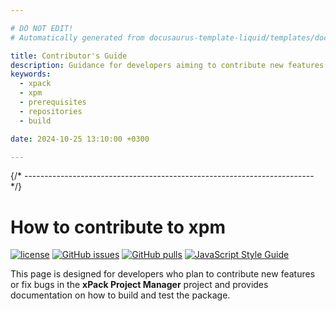 ```yaml
---

# DO NOT EDIT!
# Automatically generated from docusaurus-template-liquid/templates/docusaurus.

title: Contributor's Guide
description: Guidance for developers aiming to contribute new features or bug fixes, detailing how to build the module, including prerequisites, repositories utilised, and scripts.
keywords:
  - xpack
  - xpm
  - prerequisites
  - repositories
  - build

date: 2024-10-25 13:10:00 +0300

---
```



{/* ------------------------------------------------------------------------ */}

# How to contribute to xpm

[![license](https://img.shields.io/github/license/xpack/xpm-js)](https://github.com/xpack/xpm-js/blob/master/LICENSE)
[![GitHub issues](https://img.shields.io/github/issues/xpack/xpm-js)](https://github.com/xpack/xpm-js/issues)
[![GitHub pulls](https://img.shields.io/github/issues-pr/xpack/xpm-js)](https://github.com/xpack/xpm-js/pulls/)
[![JavaScript Style Guide](https://img.shields.io/badge/code_style-standard-brightgreen)](https://standardjs.com)

This page is designed for developers who plan to contribute new features
or fix bugs in the
**xPack Project Manager**
project and provides documentation on how to build and test the package.

<Content />
